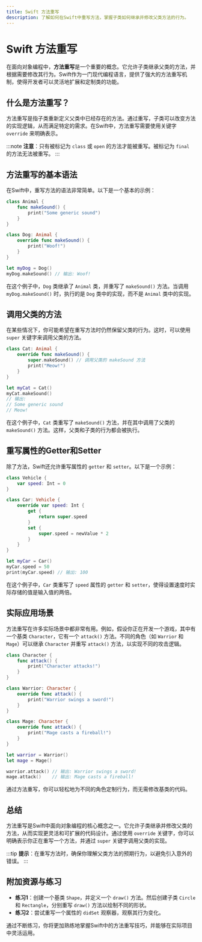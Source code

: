 ```yaml
---
title: Swift 方法重写
description: 了解如何在Swift中重写方法，掌握子类如何继承并修改父类方法的行为。
---
```


# Swift 方法重写

在面向对象编程中，**方法重写**是一个重要的概念。它允许子类继承父类的方法，并根据需要修改其行为。Swift作为一门现代编程语言，提供了强大的方法重写机制，使得开发者可以灵活地扩展和定制类的功能。

## 什么是方法重写？

方法重写是指子类重新定义父类中已经存在的方法。通过重写，子类可以改变方法的实现逻辑，从而满足特定的需求。在Swift中，方法重写需要使用关键字 `override` 来明确表示。

:::note
**注意**：只有被标记为 `class` 或 `open` 的方法才能被重写。被标记为 `final` 的方法无法被重写。
:::

## 方法重写的基本语法

在Swift中，重写方法的语法非常简单。以下是一个基本的示例：

```swift
class Animal {
    func makeSound() {
        print("Some generic sound")
    }
}

class Dog: Animal {
    override func makeSound() {
        print("Woof!")
    }
}

let myDog = Dog()
myDog.makeSound() // 输出: Woof!
```

在这个例子中，`Dog` 类继承了 `Animal` 类，并重写了 `makeSound()` 方法。当调用 `myDog.makeSound()` 时，执行的是 `Dog` 类中的实现，而不是 `Animal` 类中的实现。

## 调用父类的方法

在某些情况下，你可能希望在重写方法时仍然保留父类的行为。这时，可以使用 `super` 关键字来调用父类的方法。

```swift
class Cat: Animal {
    override func makeSound() {
        super.makeSound() // 调用父类的 makeSound 方法
        print("Meow!")
    }
}

let myCat = Cat()
myCat.makeSound()
// 输出:
// Some generic sound
// Meow!
```

在这个例子中，`Cat` 类重写了 `makeSound()` 方法，并在其中调用了父类的 `makeSound()` 方法。这样，父类和子类的行为都会被执行。

## 重写属性的Getter和Setter

除了方法，Swift还允许重写属性的 `getter` 和 `setter`。以下是一个示例：

```swift
class Vehicle {
    var speed: Int = 0
}

class Car: Vehicle {
    override var speed: Int {
        get {
            return super.speed
        }
        set {
            super.speed = newValue * 2
        }
    }
}

let myCar = Car()
myCar.speed = 50
print(myCar.speed) // 输出: 100
```

在这个例子中，`Car` 类重写了 `speed` 属性的 `getter` 和 `setter`，使得设置速度时实际存储的值是输入值的两倍。

## 实际应用场景

方法重写在许多实际场景中都非常有用。例如，假设你正在开发一个游戏，其中有一个基类 `Character`，它有一个 `attack()` 方法。不同的角色（如 `Warrior` 和 `Mage`）可以继承 `Character` 并重写 `attack()` 方法，以实现不同的攻击逻辑。

```swift
class Character {
    func attack() {
        print("Character attacks!")
    }
}

class Warrior: Character {
    override func attack() {
        print("Warrior swings a sword!")
    }
}

class Mage: Character {
    override func attack() {
        print("Mage casts a fireball!")
    }
}

let warrior = Warrior()
let mage = Mage()

warrior.attack() // 输出: Warrior swings a sword!
mage.attack()    // 输出: Mage casts a fireball!
```

通过方法重写，你可以轻松地为不同的角色定制行为，而无需修改基类的代码。

## 总结

方法重写是Swift中面向对象编程的核心概念之一。它允许子类继承并修改父类的方法，从而实现更灵活和可扩展的代码设计。通过使用 `override` 关键字，你可以明确表示你正在重写一个方法，并通过 `super` 关键字调用父类的实现。

:::tip
**提示**：在重写方法时，确保你理解父类方法的预期行为，以避免引入意外的错误。
:::

## 附加资源与练习

- **练习1**：创建一个基类 `Shape`，并定义一个 `draw()` 方法。然后创建子类 `Circle` 和 `Rectangle`，分别重写 `draw()` 方法以绘制不同的形状。
- **练习2**：尝试重写一个属性的 `didSet` 观察器，观察其行为变化。

通过不断练习，你将更加熟练地掌握Swift中的方法重写技巧，并能够在实际项目中灵活运用。